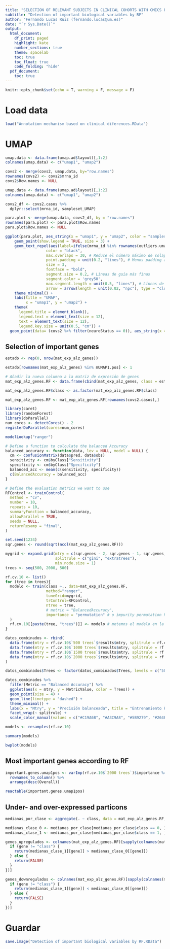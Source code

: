 ```yaml
---
title: "SELECTION OF RELEVANT SUBJECTS IN CLINICAL COHORTS WITH OMICS FOR TRANSLATIONAL APPLICATION"
subtitle: "Detection of important biological variables by RF"
author: "Fernando Lucas Ruiz (fernando.lucas@um.es)"
date: "`r Sys.Date()`"
output:
  html_document:
    df_print: paged
    highlight: kate
    number_sections: true
    theme: spacelab
    toc: true
    toc_float: true
    code_folding: "hide"
  pdf_document:
    toc: true
---
```


```r
knitr::opts_chunk$set(echo = T, warning = F, message = F)
```

# Load data 

```r
load("Annotation mechanism based on clinical diferences.RData")
```

# UMAP

```r
umap.data <- data.frame(umap.ad$layout)[,1:2]
colnames(umap.data) <- c("umap1", "umap2")

covs2 <- merge(covs2, umap.data, by="row.names")
rownames(covs2) <- covs2$mrna_id
covs2$Row.names <- NULL
```

```r
umap.data <- data.frame(umap.ad$layout)[,1:2]
colnames(umap.data) <- c("umap1", "umap2")

covs2_df <- covs2.casos %>%
  dplyr::select(mrna_id, sampleset_UMAP)

para.plot <- merge(umap.data, covs2_df, by = "row.names")
rownames(para.plot) <- para.plot$Row.names
para.plot$Row.names <- NULL

ggplot(para.plot, aes_string(x = "umap1", y = "umap2", color = "sampleset_UMAP")) +
    geom_point(show.legend = TRUE, size = 3) +
    geom_text_repel(aes(label=ifelse(mrna_id %in% rownames(outliers.umap1) | mrna_id %in% rownames(outliers.umap2), as.character(gsub("_.*", "", covs2$mrna_id)), "")),
                  color = "black",
                  max.overlaps = 30, # Reduce el número máximo de solapamientos
                  point.padding = unit(0.2, "lines"), # Menos padding alrededor de los puntos
                  size = 3, 
                  fontface = "bold",
                  segment.size = 0.2, # Líneas de guía más finas
                  segment.color = 'grey50',
                  max.segment.length = unit(0.5, "lines"), # Líneas de guía más cortas
                  arrow = arrow(length = unit(0.02, "npc"), type = "closed", ends = "last")) +
    theme_minimal() +
    labs(title = "UMAP",
         x = "umap1", y = "umap2") +
    theme(
      legend.title = element_blank(),
      legend.text = element_text(size = 12),
      text = element_text(size = 12),
      legend.key.size = unit(0.5, "cm")) +
  geom_point(data= (covs2 %>% filter(neuroStatus == 0)), aes_string(x = "umap1", y = "umap2", color = "sampleset_UMAP"), alpha = 0.5) 
```

## Selection of important genes 

```r
estado <- rep(0, nrow(mat_exp_alz_genes))

estado[rownames(mat_exp_alz_genes) %in% mUMAP1.pos] <- 1

# Añadir la nueva columna a la matriz de expresión de genes
mat_exp_alz_genes.RF <- data.frame(cbind(mat_exp_alz_genes, class = estado))

mat_exp_alz_genes.RF$class <- as.factor(mat_exp_alz_genes.RF$class)

mat_exp_alz_genes.RF <- mat_exp_alz_genes.RF[rownames(covs2.casos),]
```

```r
library(caret)
library(randomForest)
library(doParallel)
num_cores <- detectCores() - 2
registerDoParallel(cores=num_cores)
```

```r
modelLookup("ranger")
```

```r
# Define a function to calculate the balanced Accuracy
balanced_accuracy <- function(data, lev = NULL, model = NULL) {
  cm <- confusionMatrix(data$pred, data$obs)
  sensitivity <- cm$byClass["Sensitivity"]
  specificity <- cm$byClass["Specificity"]
  balanced_acc <- mean(c(sensitivity, specificity))
  c(BalancedAccuracy = balanced_acc)
}

# Define the evaluation metrics we want to use
RFControl <- trainControl(
  method = "cv", 
  number = 10,
  repeats = 10,
  summaryFunction = balanced_accuracy,
  allowParallel = TRUE,
  seeds = NULL, 
  returnResamp = "final",
)

set.seed(1234)
sqr.genes <- round(sqrt(ncol(mat_exp_alz_genes.RF)))

mygrid <- expand.grid(mtry = c(sqr.genes - 2, sqr.genes - 1, sqr.genes, sqr.genes+1, sqr.genes+2),
                      splitrule = c("gini", "extratrees"),
                      min.node.size = 1)
trees <- seq(500, 2000, 500) 

rf.cv.10 <- list() 
for (tree in trees){ 
  modelo <- train(class ~., data=mat_exp_alz_genes.RF,
                  method="ranger",
                  tuneGrid=mygrid,
                  trControl=RFControl, 
                  ntree = tree,
                  # metric = "BalancedAccuracy",
                  importance = "permutation" # o impurity permutation https://arxiv.org/abs/1407.7502
  )
  rf.cv.10[[paste(tree, "trees")]] <- modelo # metemos el modelo en la lista
}
```

```r

datos_combinados <- rbind(
  data.frame(mtry = rf.cv.10$`500 trees`$results$mtry, splitrule = rf.cv.10$`500 trees`$results$splitrule, MetricValue = rf.cv.10$`500 trees`$results$BalancedAccuracy, Trees = "500 trees", Metric = "Balanced Accuracy"),
  data.frame(mtry = rf.cv.10$`1000 trees`$results$mtry, splitrule = rf.cv.10$`500 trees`$results$splitrule, MetricValue = rf.cv.10$`1000 trees`$results$BalancedAccuracy, Trees = "1000 trees", Metric = "Balanced Accuracy"),
  data.frame(mtry = rf.cv.10$`1500 trees`$results$mtry, splitrule = rf.cv.10$`500 trees`$results$splitrule, MetricValue = rf.cv.10$`1500 trees`$results$BalancedAccuracy, Trees = "1500 trees", Metric = "Balanced Accuracy"),
  data.frame(mtry = rf.cv.10$`2000 trees`$results$mtry, splitrule = rf.cv.10$`500 trees`$results$splitrule, MetricValue = rf.cv.10$`2000 trees`$results$BalancedAccuracy, Trees = "2000 trees", Metric = "Balanced Accuracy")
)

datos_combinados$Trees <- factor(datos_combinados$Trees, levels = c("500 trees", "1000 trees", "1500 trees", "2000 trees"))

datos_combinados %>%
  filter(Metric == "Balanced Accuracy") %>%
  ggplot(aes(x = mtry, y = MetricValue, color = Trees)) +
  geom_point(size = 4) +
  geom_line(linetype = "dashed") +
  theme_minimal() +
  labs(x = "Mtry", y = "Precisión balanceada", title = "Entrenamiento RF") +
  facet_wrap(~ splitrule) +
  scale_color_manual(values = c("#C19A6B", "#A3C9A8", "#5B9279", "#264E36"))
```

```r
models <- resamples(rf.cv.10)

summary(models)

bwplot(models)
```

## Most important genes according to RF

```r
important.genes.umap1pos <- varImp(rf.cv.10$`2000 trees`)$importance %>% 
  rownames_to_column() %>%
  arrange(desc(Overall))

reactable(important.genes.umap1pos)
```

## Under- and over-expressed particons

```r
medianas_por_clase <- aggregate(. ~ class, data = mat_exp_alz_genes.RF, FUN = median)

medianas_clase_0 <- medianas_por_clase[medianas_por_clase$class == 0, ]
medianas_clase_1 <- medianas_por_clase[medianas_por_clase$class == 1, ]

genes_upregulados <- colnames(mat_exp_alz_genes.RF)[sapply(colnames(mat_exp_alz_genes.RF), function(gene) {
  if (gene != "class") {
    return(medianas_clase_1[[gene]] > medianas_clase_0[[gene]])
  } else {
    return(FALSE)
  }
})]

genes_downregulados <- colnames(mat_exp_alz_genes.RF)[sapply(colnames(mat_exp_alz_genes.RF), function(gene) {
  if (gene != "class") {
    return(medianas_clase_1[[gene]] < medianas_clase_0[[gene]])
  } else {
    return(FALSE)
  }
})]

```

# Guardar

```r
save.image("Detection of important biological variables by RF.RData")
```
